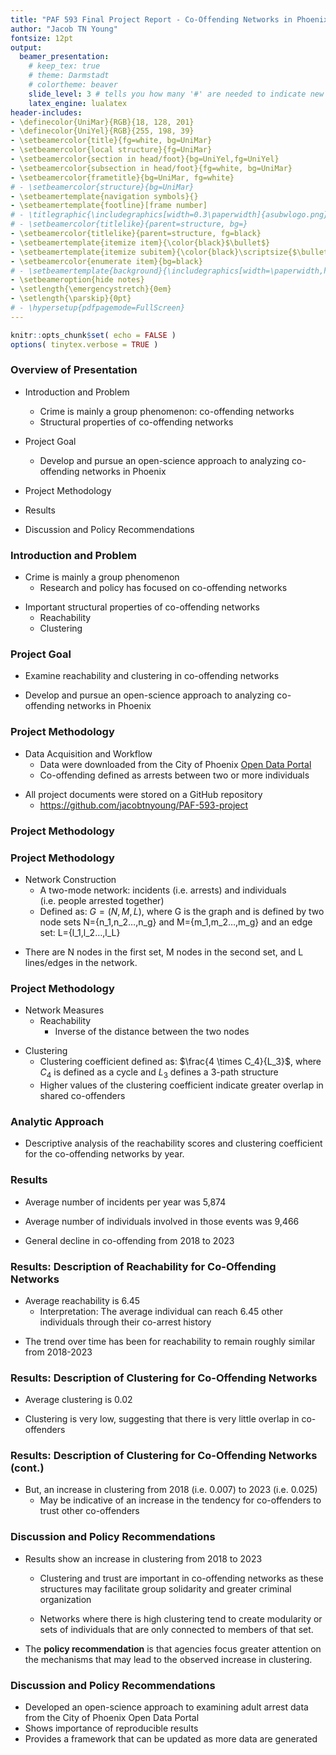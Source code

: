 ```yaml
---
title: "PAF 593 Final Project Report - Co-Offending Networks in Phoenix (2018-2023)"
author: "Jacob TN Young"
fontsize: 12pt
output: 
  beamer_presentation:
    # keep_tex: true
    # theme: Darmstadt
    # colortheme: beaver
    slide_level: 3 # tells you how many '#' are needed to indicate new slide
    latex_engine: lualatex 
header-includes:
- \definecolor{UniMar}{RGB}{18, 128, 201}
- \definecolor{UniYel}{RGB}{255, 198, 39}
- \setbeamercolor{title}{fg=white, bg=UniMar}
- \setbeamercolor{local structure}{fg=UniMar}
- \setbeamercolor{section in head/foot}{bg=UniYel,fg=UniYel}
- \setbeamercolor{subsection in head/foot}{fg=white, bg=UniMar}
- \setbeamercolor{frametitle}{bg=UniMar, fg=white}
# - \setbeamercolor{structure}{bg=UniMar}
- \setbeamertemplate{navigation symbols}{}
- \setbeamertemplate{footline}[frame number]
# - \titlegraphic{\includegraphics[width=0.3\paperwidth]{asubwlogo.png}}
# - \setbeamercolor{titlelike}{parent=structure, bg=}
- \setbeamercolor{titlelike}{parent=structure, fg=black}
- \setbeamertemplate{itemize item}{\color{black}$\bullet$}
- \setbeamertemplate{itemize subitem}{\color{black}\scriptsize{$\bullet$}}
- \setbeamercolor{enumerate item}{bg=black}
# - \setbeamertemplate{background}{\includegraphics[width=\paperwidth,height=\paperheight]{background.png}
- \setbeameroption{hide notes}
- \setlength{\emergencystretch}{0em}
- \setlength{\parskip}{0pt}
# - \hypersetup{pdfpagemode=FullScreen}
---
```


```r
knitr::opts_chunk$set( echo = FALSE )
options( tinytex.verbose = TRUE )
```


### Overview of Presentation
* Introduction and Problem
  * Crime is mainly a group phenomenon: co-offending networks
  * Structural properties of co-offending networks

* Project Goal
  * Develop and pursue an open-science approach to analyzing co-offending networks in Phoenix

* Project Methodology

* Results

* Discussion and Policy Recommendations


### Introduction and Problem
* Crime is mainly a group phenomenon
  * Research and policy has focused on co-offending networks

\vspace{2mm}

* Important structural properties of co-offending networks
  * Reachability
  * Clustering
  
  
### Project Goal
* Examine reachability and clustering in co-offending networks

\vspace{2mm}

* Develop and pursue an open-science approach to analyzing co-offending networks in Phoenix


### Project Methodology
* Data Acquisition and Workflow
  * Data were downloaded from the City of Phoenix [Open Data Portal](https://www.phoenixopendata.com/dataset/arrests)
  * Co-offending defined as arrests between two or more individuals 

\vspace{2mm}

* All project documents were stored on a GitHub repository
  * [https://github.com/jacobtnyoung/PAF-593-project](https://github.com/jacobtnyoung/PAF-593-project)


### Project Methodology

\begin{figure}
\centering
\includegraphics[width = 10cm]{/Users/jyoung20/Dropbox (ASU)/GitHub_repos/PAF-593-project/PAF-523-images/repo-image.png}
    \caption{Screen shot of the repository}
\end{figure}


### Project Methodology
* Network Construction
  * A two-mode network: incidents (i.e. arrests) and individuals (i.e. people arrested together)  \vspace{2mm}
  * Defined as: $G=(N,M,L)$, where G is the graph and is defined by two node sets N={n_1,n_2…,n_g} and M={m_1,m_2…,m_g} and an edge set: L={l_1,l_2…,l_L}

\vspace{2mm}

  * There are N nodes in the first set, M nodes in the second set, and L lines/edges in the network.


### Project Methodology
* Network Measures
  * Reachability
    * Inverse of the distance between the two nodes

\vspace{2mm}

  * Clustering
    * Clustering coefficient defined as: $\frac{4 \times C_4}{L_3}$, where $C_4$ is defined as a cycle and $L_3$ defines a 3-path structure
    * Higher values of the clustering coefficient indicate greater overlap in shared co-offenders


### Analytic Approach
* Descriptive analysis of the reachability scores and clustering coefficient for the co-offending networks by year.


### Results

\begin{figure}
\centering
\includegraphics[width = 5cm]{/Users/jyoung20/Dropbox (ASU)/GitHub_repos/PAF-593-project/PAF-523-images/table-1-image.png}
    \caption{Descriptive Information for Co-Offending Networks}
\end{figure}

* Average number of incidents per year was 5,874 

\vspace{2mm}

* Average number of individuals involved in those events was 9,466

\vspace{2mm}

* General decline in co-offending from 2018 to 2023


### Results: Description of Reachability for Co-Offending Networks

\begin{figure}
\centering
\includegraphics[width = 5cm]{/Users/jyoung20/Dropbox (ASU)/GitHub_repos/PAF-593-project/PAF-523-images/table-2-image.png}
    \caption{Description of Reachability for Co-Offending Networks}
\end{figure}

\vspace{2mm}

* Average reachability is 6.45 
  * Interpretation: The average individual can reach 6.45 other individuals through their co-arrest history

\vspace{2mm}

* The trend over time has been for reachability to remain roughly similar from 2018-2023


### Results: Description of Clustering for Co-Offending Networks

\begin{figure}
\centering
\includegraphics[width = 2cm]{/Users/jyoung20/Dropbox (ASU)/GitHub_repos/PAF-593-project/PAF-523-images/table-3-image.png}
    \caption{Description of Clustering for Co-Offending Networks}
\end{figure}

\vspace{2mm}

* Average clustering is 0.02

\vspace{2mm}

* Clustering is very low, suggesting that there is very little overlap in co-offenders 


### Results: Description of Clustering for Co-Offending Networks (cont.)

* But, an increase in clustering from 2018 (i.e. 0.007) to 2023 (i.e. 0.025)
  * May be indicative of an increase in the tendency for co-offenders to trust other co-offenders


### Discussion and Policy Recommendations
* Results show an increase in clustering from 2018 to 2023

  * Clustering and trust are important in co-offending networks as these structures may facilitate group solidarity and greater criminal organization
  
  * Networks where there is high clustering tend to create modularity or sets of individuals that are only connected to members of that set. 

\vspace{2mm}
  
* The **policy recommendation** is that agencies focus greater attention on the mechanisms that may lead to the observed increase in clustering.


### Discussion and Policy Recommendations
* Developed an open-science approach to examining adult arrest data from the City of Phoenix Open Data Portal
 * Shows importance of reproducible results
 * Provides a framework that can be updated as more data are generated
